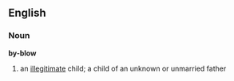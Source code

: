 ==English==

===Noun===
'''by-blow'''
#{{slang}} an [[illegitimate]] child; a child of an unknown or unmarried father